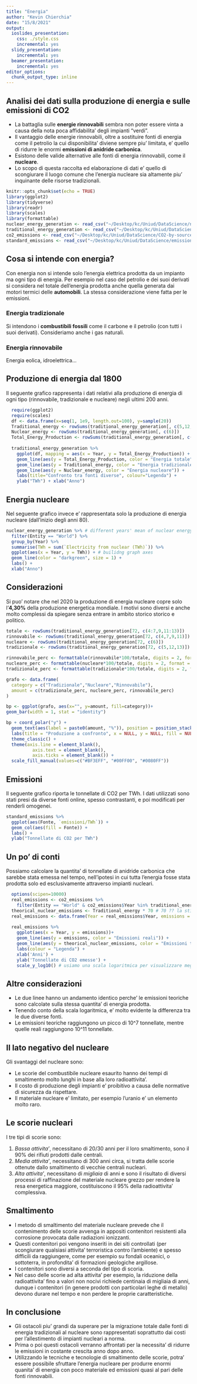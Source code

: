 ```yaml
---
title: "Energia"
author: "Kevin Chierchia"
date: "15/8/2021"
output:
  ioslides_presentation:
    css: ./style.css
    incremental: yes
  slidy_presentation:
    incremental: yes
  beamer_presentation:
    incremental: yes
editor_options:
  chunk_output_type: inline
---
```



## Analisi dei dati sulla produzione di energia e sulle emissioni di CO2

* La battaglia sulle **energie rinnovabili** sembra non poter essere vinta a causa della nota poca affidabilita' degli impianti "verdi". 
* Il vantaggio delle energie rinnovabili, oltre a sostituire fonti di energia come il petrolio la cui disponibilita' diviene sempre piu' limitata, e' quello di ridurre le enormi **emissioni di anidride carbonica**.
* Esistono delle valide alternative alle fonti di energia rinnovabili, come il **nucleare**. 
* Lo scopo di questa raccolta ed elaborazione di dati e' quello di scongiurare il luogo comune che l'energia nucleare sia altamente piu' inquinante delle risorse tradizionali.

```r

knitr::opts_chunk$set(echo = TRUE)
library(ggplot2)
library(tidyverse)
library(readr)
library(scales)
library(formattable)
nuclear_energy_generation <- read_csv("~/Desktop/kc/Uniud/DataScience/nuclear-energy-generation.csv")
traditional_energy_generation <- read_csv("~/Desktop/kc/Uniud/DataScience/global-energy-substitution.csv")
co2_emissions <- read_csv("~/Desktop/kc/Uniud/DataScience/CO2-by-source.csv")
standard_emissions <- read_csv("~/Desktop/kc/Uniud/DataScience/emissions.csv")

```



## Cosa si intende con energia?

Con energia non si intende solo l'energia elettrica prodotta da un impianto ma ogni tipo di energia. Per esempio nel caso del petrolio e dei suoi derivati si considera nel totale dell'energia prodotta anche quella generata dai motori termici delle **automobili**. La stessa considerazione viene fatta per le emissioni.

### **Energia tradizionale**
Si intendono i **combustibili fossili** come il carbone e il petrolio (con tutti i suoi derivati). Consideriamo anche i gas naturali.

### **Energia rinnovabile**
Energia eolica, idroelettrica...



## Produzione di energia dal 1800

Il seguente grafico rappresenta i dati relativi alla produzione di energia di ogni tipo (rinnovabile, tradizionale e nucleare) negli ultimi 200 anni.


```r

  require(ggplot2)
  require(scales)
  df <- data.frame(x=seq(1, 1e9, length.out=100), y=sample(20))
  Traditional_energy <- rowSums(traditional_energy_generation[, c(5,12,13)]) 
  Nuclear_energy <- rowSums(traditional_energy_generation[, c(6)])
  Total_Energy_Production <- rowSums(traditional_energy_generation[, c(4:13)])
  
  traditional_energy_generation %>%
    ggplot(df, mapping = aes(x = Year, y = Total_Energy_Production)) + scale_y_continuous(label = number) + 
    geom_line(aes(y = Total_Energy_Production, color = "Energia totale")) + 
    geom_line(aes(y = Traditional_energy, color = "Energia tradizionale")) + 
    geom_line(aes(y = Nuclear_energy, color = "Energia nucleare")) + 
    labs(title="Confronto tra fonti diverse", colour="Legenda") +
    ylab("TWh") + xlab("Anno")

```



## Energia nucleare

Nel seguente grafico invece e' rappresentata solo la produzione di energia nucleare (dall'inizio degli anni 80).


```r

nuclear_energy_generation %>% # different years' mean of nuclear energy production 
  filter(Entity == "World") %>%
  group_by(Year) %>%
  summarise(TWh = sum(`Electricity from nuclear (TWh)`)) %>%
  ggplot(aes(x = Year, y = TWh)) + # builidng graph axes
  geom_line(color = "darkgreen", size = 1) +
  labs() +
  xlab("Anno")

```



## Considerazioni

Si puo' notare che nel 2020 la produzione di energia nucleare copre solo l'**4,30%** della produzione energetica mondiale.
I motivi sono diversi e anche molto complessi da spiegare senza entrare in ambito storico storico e politico. 

```r

totale <- rowSums(traditional_energy_generation[72, c(4:7,9,11:13)])
rinnovabile <- rowSums(traditional_energy_generation[72, c(4,7,9,11)]) 
nucleare <- rowSums(traditional_energy_generation[72, c(6)])
tradizionale <- rowSums(traditional_energy_generation[72, c(5,12,13)])

rinnovabile_perc <- formattable(rinnovabile*100/totale, digits = 2, format = "f")
nucleare_perc <- formattable(nucleare*100/totale, digits = 2, format = "f")
tradizionale_perc <- formattable(tradizionale*100/totale, digits = 2, format = "f")

grafo <- data.frame(
  category = c("Tradizionale","Nucleare","Rinnovabile"),
  amount = c(tradizionale_perc, nucleare_perc, rinnovabile_perc)
)

bp <- ggplot(grafo, aes(x="", y=amount, fill=category))+
geom_bar(width = 1, stat = "identity")

bp + coord_polar("y") +
  geom_text(aes(label = paste0(amount, "%")), position = position_stack(vjust=0.5)) +
  labs(title = "Produzione a confronto", x = NULL, y = NULL, fill = NULL) +
  theme_classic() +
  theme(axis.line = element_blank(),
          axis.text = element_blank(),
          axis.ticks = element_blank()) +
  scale_fill_manual(values=c("#BF3EFF", "#00FF00", "#0080FF"))

```



## Emissioni

Il seguente grafico riporta le tonnellate di CO2 per TWh.
I dati utilizzati sono stati presi da diverse fonti online, spesso contrastanti, e poi modificati per renderli omogenei.


```r

standard_emissions %>%
  ggplot(aes(Fonte, `emissioni/TWh`)) +
  geom_col(aes(fill = Fonte)) +
  labs() +
  ylab("Tonnellate di CO2 per TWh")

```



## Un po' di conti
Possiamo calcolare la quantita' di tonnellate di anidride carbonica che sarebbe stata emessa nel tempo, nell'ipotesi in cui tutta l'energia fosse stata prodotta solo ed esclusivamente attraverso impianti nucleari.
```r

  options(scipen=10000)
  real_emissions <- co2_emissions %>% 
    filter(Entity == "World" & co2_emissions$Year %in% traditional_energy_generation$Year) 
  theorical_nuclear_emissions <- Traditional_energy * 70 # 70 ?? la stima di tonnellate di CO2 emessa per TWh
  real_emissions <- data.frame(Year = real_emissions$Year, emissions = rowSums(real_emissions[, c(4,5,7,8)]))
  
  real_emissions %>%
    ggplot(aes(x = Year, y = emissions))+
    geom_line(aes(y = emissions, color = "Emissioni reali")) +
    geom_line(aes(y = theorical_nuclear_emissions, color = "Emissioni teoriche")) +
    labs(colour = "Legenda") +
    xlab('Anni') + 
    ylab('Tonnellate di CO2 emesse') + 
    scale_y_log10() # usiamo una scala logaritmica per visualizzare meglio i dati, in particolare la linea delle emissioni teoriche sarebbe troppo bassa e si sovrapporrebbe all'asse x

```



## Altre considerazioni

* Le due linee hanno un andamento identico perche' le emissioni teoriche sono calcolate sulla stessa quantita' di energia prodotta.
* Tenendo conto della scala logaritmica, e' molto evidente la differenza tra le due diverse fonti. 
* Le emissioni teoriche raggiungono un picco di 10^7 tonnellate, mentre quelle reali raggiungono 10^11 tonnellate.



## Il lato negativo del nucleare

Gli svantaggi del nucleare sono:

* Le scorie del combustibile nucleare esaurito hanno dei tempi di smaltimento molto lunghi in base alla loro radioattivita'. 
* Il costo di produzione degli impianti e' proibitivo a causa delle normative di sicurezza da rispettare.
* Il materiale nucleare e' limitato, per esempio l'uranio e' un elemento molto raro.



## Le scorie nucleari

I tre tipi di scorie sono:

1. _Bassa attivita'_, necessitano di 20/30 anni per il loro smaltimento, sono il 90% dei rifiuti prodotti dalle centrali. 
2. _Media attivita'_, necessitano di 300 anni circa, si tratta delle scorie ottenute dallo smaltimento di vecchie centrali nucleari. 
3. _Alta attivita'_,  necessitano di *migliaia* di anni e sono il risultato di diversi processi di raffinazione del materiale nucleare grezzo per rendere la resa energetica maggiore, costituiscono il 95% della radioattivita' complessiva.



## Smaltimento

* I metodo di smaltimento del materiale nucleare prevede che il contenimento delle scorie avvenga in appositi contenitori resistenti alla corrosione provocata dalle radiazioni ionizzanti. 
* Questi contenitori poi vengono inseriti in dei siti controllati (per scongiurare qualsiasi attivita' terroristica contro l'ambiente) e spesso difficili da raggiungere, come per esempio su fondali oceanici, o sottoterra, in profondita' di formazioni geologiche argillose. 
* I contenitori sono diversi a seconda del tipo di scoria. 
* Nel caso delle scorie ad alta attivita' per esempio, la riduzione della radioattivita' fino a valori non nocivi richiede centinaia di migliaia di anni, dunque i contenitori (in genere prodotti con particolari leghe di metallo) devono durare nel tempo e non perdere le proprie caratteristiche.



## In conclusione

* Gli ostacoli piu' grandi da superare per la migrazione totale dalle fonti di energia tradizionali al nucleare sono rappresentati soprattutto dai costi per l'allestimento di impianti nucleari a norma. 
* Prima o poi questi ostacoli verranno affrontati per la necessita' di ridurre le emissioni in costante crescita anno dopo anno.
* Utilizzando le tecniche e tecnologie di smaltimento delle scorie, potra' essere possibile sfruttare l'energia nucleare per produrre enormi quanita' di energia con poco materiale ed emissioni quasi al pari delle fonti rinnovabili.
